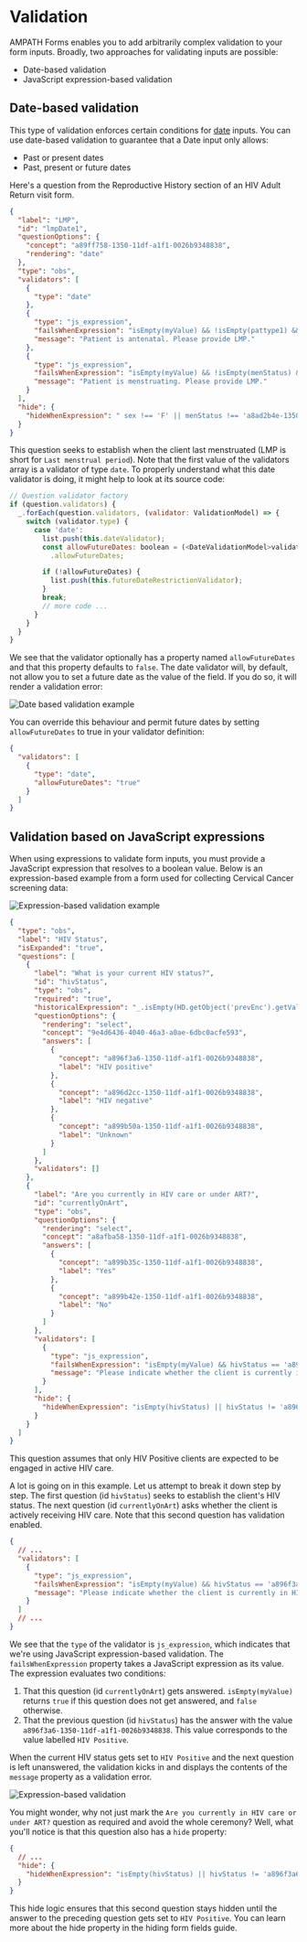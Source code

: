 
# Validation

AMPATH Forms enables you to add arbitrarily complex validation to your form inputs. Broadly, two approaches for validating inputs are possible:

- Date-based validation
- JavaScript expression-based validation

## Date-based validation

This type of validation enforces certain conditions for [date](/docs/field-types-reference#date) inputs. You can use date-based validation to guarantee that a Date input only allows:

- Past or present dates
- Past, present or future dates

Here's a question from the Reproductive History section of an HIV Adult Return visit form.

```json
{
  "label": "LMP",
  "id": "lmpDate1",
  "questionOptions": {
    "concept": "a89ff758-1350-11df-a1f1-0026b9348838",
    "rendering": "date"
  },
  "type": "obs",
  "validators": [
    {
      "type": "date"
    },
    {
      "type": "js_expression",
      "failsWhenExpression": "isEmpty(myValue) && !isEmpty(pattype1) && pattype1 === '375e6d4a-ba94-41ac-8ac3-5a56015c4d92'",
      "message": "Patient is antenatal. Please provide LMP."
    },
    {
      "type": "js_expression",
      "failsWhenExpression": "isEmpty(myValue) && !isEmpty(menStatus) && menStatus === 'a8ad2b4e-1350-11df-a1f1-0026b9348838'",
      "message": "Patient is menstruating. Please provide LMP."
    }
  ],
  "hide": {
    "hideWhenExpression": " sex !== 'F' || menStatus !== 'a8ad2b4e-1350-11df-a1f1-0026b9348838'"
  }
}
```

This question seeks to establish when the client last menstruated (LMP is short for `Last menstrual period`). Note that the first value of the validators array is a validator of type `date`. To properly understand what this date validator is doing, it might help to look at its source code:

```javascript
// Question validator factory
if (question.validators) {
  _.forEach(question.validators, (validator: ValidationModel) => {
    switch (validator.type) {
      case 'date':
        list.push(this.dateValidator);
        const allowFutureDates: boolean = (<DateValidationModel>validator)
          .allowFutureDates;

        if (!allowFutureDates) {
          list.push(this.futureDateRestrictionValidator);
        }
        break;
        // more code ...
      }
    }
  }
}
```

We see that the validator optionally has a property named `allowFutureDates` and that this property defaults to `false`. The date validator will, by default, not allow you to set a future date as the value of the field. If you do so, it will render a validation error:

![Date based validation example](/screens/date-based-validation.gif)

You can override this behaviour and permit future dates by setting `allowFutureDates` to true in your validator definition:

```json
{
  "validators": [
    {
      "type": "date",
      "allowFutureDates": "true"
    }
  ]
}
```

## Validation based on JavaScript expressions

When using expressions to validate form inputs, you must provide a JavaScript expression that resolves to a boolean value. Below is an expression-based example from a form used for collecting Cervical Cancer screening data:

![Expression-based validation example](/screens/expression-based-validation.png)

```json
{
  "type": "obs",
  "label": "HIV Status",
  "isExpanded": "true",
  "questions": [
    {
      "label": "What is your current HIV status?",
      "id": "hivStatus",
      "type": "obs",
      "required": "true",
      "historicalExpression": "_.isEmpty(HD.getObject('prevEnc').getValue('9e4d6436-4040-46a3-a0ae-6dbc0acfe593')) ? undefined : HD.getObject('prevEnc').getValue('9e4d6436-4040-46a3-a0ae-6dbc0acfe593')",
      "questionOptions": {
        "rendering": "select",
        "concept": "9e4d6436-4040-46a3-a0ae-6dbc0acfe593",
        "answers": [
          {
            "concept": "a896f3a6-1350-11df-a1f1-0026b9348838",
            "label": "HIV positive"
          },
          {
            "concept": "a896d2cc-1350-11df-a1f1-0026b9348838",
            "label": "HIV negative"
          },
          {
            "concept": "a899b50a-1350-11df-a1f1-0026b9348838",
            "label": "Unknown"
          }
        ]
      },
      "validators": []
    },
    {
      "label": "Are you currently in HIV care or under ART?",
      "id": "currentlyOnArt",
      "type": "obs",
      "questionOptions": {
        "rendering": "select",
        "concept": "a8afba58-1350-11df-a1f1-0026b9348838",
        "answers": [
          {
            "concept": "a899b35c-1350-11df-a1f1-0026b9348838",
            "label": "Yes"
          },
          {
            "concept": "a899b42e-1350-11df-a1f1-0026b9348838",
            "label": "No"
          }
        ]
      },
      "validators": [
        {
          "type": "js_expression",
          "failsWhenExpression": "isEmpty(myValue) && hivStatus == 'a896f3a6-1350-11df-a1f1-0026b9348838'",
          "message": "Please indicate whether the client is currently in HIV care or under ART"
        }
      ],
      "hide": {
        "hideWhenExpression": "isEmpty(hivStatus) || hivStatus != 'a896f3a6-1350-11df-a1f1-0026b9348838'"
      }
    }
  ]
}
```

<Callout emoji="ℹ️">
  This question assumes that only HIV Positive clients are expected to be
  engaged in active HIV care.
</Callout>

A lot is going on in this example. Let us attempt to break it down step by step. The first question (id `hivStatus`) seeks to establish the client's HIV status. The next question (id `currentlyOnArt`) asks whether the client is actively receiving HIV care. Note that this second question has validation enabled.

```json
{
  // ...
  "validators": [
    {
      "type": "js_expression",
      "failsWhenExpression": "isEmpty(myValue) && hivStatus == 'a896f3a6-1350-11df-a1f1-0026b9348838'",
      "message": "Please indicate whether the client is currently in HIV care or under ART"
    }
  ]
  // ...
}
```

We see that the `type` of the validator is `js_expression`, which indicates that we're using JavaScript expression-based validation. The `failsWhenExpression` property takes a JavaScript expression as its value. The expression evaluates two conditions:

1. That this question (id `currentlyOnArt`) gets answered. `isEmpty(myValue)` returns `true` if this question does not get answered, and `false` otherwise.
2. That the previous question (id `hivStatus`) has the answer with the value `a896f3a6-1350-11df-a1f1-0026b9348838`. This value corresponds to the value labelled `HIV Positive`.

When the current HIV status gets set to `HIV Positive` and the next question is left unanswered, the validation kicks in and displays the contents of the `message` property as a validation error.

![Expression-based validation](/screens/js-expression-based-validation.gif)

You might wonder, why not just mark the `Are you currently in HIV care or under ART?` question as required and avoid the whole ceremony? Well, what you'll notice is that this question also has a `hide` property:

```json
{
  // ...
  "hide": {
    "hideWhenExpression": "isEmpty(hivStatus) || hivStatus != 'a896f3a6-1350-11df-a1f1-0026b9348838'"
  }
}
```

This hide logic ensures that this second question stays hidden until the answer to the preceding question gets set to `HIV Positive`. You can learn more about the hide property in the hiding form fields guide.
